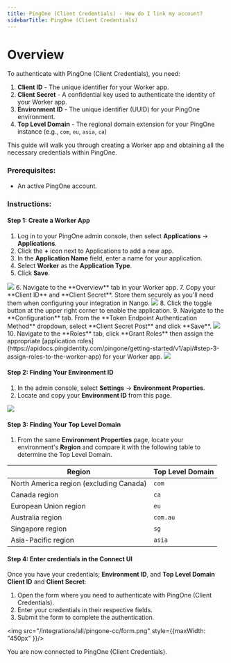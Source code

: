 ```yaml
---
title: PingOne (Client Credentials) - How do I link my account?
sidebarTitle: PingOne (Client Credentials)
---
```


# Overview

To authenticate with PingOne (Client Credentials), you need:
1. **Client ID** - The unique identifier for your Worker app.
2. **Client Secret** - A confidential key used to authenticate the identity of your Worker app.
3. **Environment ID** - The unique identifier (UUID) for your PingOne environment.
4. **Top Level Domain** - The regional domain extension for your PingOne instance (e.g., `com`, `eu`, `asia`, `ca`)

This guide will walk you through creating a Worker app and obtaining all the necessary credentials within PingOne.

### Prerequisites:

- An active PingOne account.

### Instructions:

#### Step 1: Create a Worker App
1. Log in to your PingOne admin console, then select **Applications** → **Applications**.
2. Click the **+** icon next to Applications to add a new app.
3. In the **Application Name** field, enter a name for your application.
4. Select **Worker** as the **Application Type**.
5. Click **Save**.
<img src="/integrations/all/pingone-cc/applications.png" />
6. Navigate to the **Overview** tab in your Worker app.
7. Copy your **Client ID** and **Client Secret**. Store them securely as you'll need them when configuring your integration in Nango.
<img src="/integrations/all/pingone-cc/client_credentials.png" />
8. Click the toggle button at the upper right corner to enable the application.
9. Navigate to the **Configuration** tab. From the **Token Endpoint Authentication Method** dropdown, select **Client Secret Post** and click **Save**.
<img src="/integrations/all/pingone-cc/authentication_method.png" />
10. Navigate to the **Roles** tab, click **Grant Roles** then assign the appropriate [application roles](https://apidocs.pingidentity.com/pingone/getting-started/v1/api/#step-3-assign-roles-to-the-worker-app) for your Worker app.
<img src="/integrations/all/pingone-cc/roles.png" />

#### Step 2: Finding Your Environment ID
1. In the admin console, select **Settings** → **Environment Properties**.
2. Locate and copy your **Environment ID** from this page.
<img src="/integrations/all/pingone/environment_properties.png" />


#### Step 3: Finding Your Top Level Domain
1. From the same **Environment Properties** page, locate your environment's **Region** and compare it with the following table to determine the Top Level Domain.

| Region | Top Level Domain |
| ------ | ---------------- |
| North America region (excluding Canada) | `com` |
| Canada region | `ca` |
| European Union region | `eu` |
| Australia region | `com.au` |
| Singapore region | `sg` |
| Asia-Pacific region | `asia` |

#### Step 4: Enter credentials in the Connect UI

Once you have your credentials; **Environment ID**, and **Top Level Domain** **Client ID** and **Client Secret**:
1. Open the form where you need to authenticate with PingOne (Client Credentials).
2. Enter your credentials in their respective fields.
3. Submit the form to complete the authentication.

<img src="/integrations/all/pingone-cc/form.png" style={{maxWidth: "450px" }}/>

You are now connected to PingOne (Client Credentials).
 